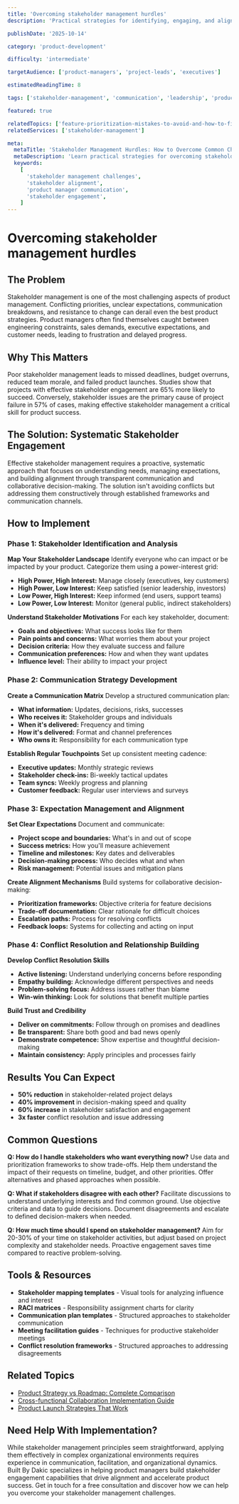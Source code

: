 ```yaml
---
title: 'Overcoming stakeholder management hurdles'
description: 'Practical strategies for identifying, engaging, and aligning stakeholders to overcome common management challenges and drive product success.'

publishDate: '2025-10-14'

category: 'product-development'

difficulty: 'intermediate'

targetAudience: ['product-managers', 'project-leads', 'executives']

estimatedReadingTime: 8

tags: ['stakeholder-management', 'communication', 'leadership', 'product-management']

featured: true

relatedTopics: ['feature-prioritization-mistakes-to-avoid-and-how-to-fix-them', 'product-team-structure-what-works-and-why', 'cross-functional-collaboration-implementation-guide', 'product-strategy-vs-roadmap-complete-comparison', 'product-scaling-quick-start-guide']
relatedServices: ['stakeholder-management']

meta:
  metaTitle: 'Stakeholder Management Hurdles: How to Overcome Common Challenges'
  metaDescription: 'Learn practical strategies for overcoming stakeholder management challenges. Build alignment, communicate effectively, and drive product success.'
  keywords:
    [
      'stakeholder management challenges',
      'stakeholder alignment',
      'product manager communication',
      'stakeholder engagement',
    ]
---
```


# Overcoming stakeholder management hurdles

## The Problem

Stakeholder management is one of the most challenging aspects of product management. Conflicting priorities, unclear expectations, communication breakdowns, and resistance to change can derail even the best product strategies. Product managers often find themselves caught between engineering constraints, sales demands, executive expectations, and customer needs, leading to frustration and delayed progress.

## Why This Matters

Poor stakeholder management leads to missed deadlines, budget overruns, reduced team morale, and failed product launches. Studies show that projects with effective stakeholder engagement are 65% more likely to succeed. Conversely, stakeholder issues are the primary cause of project failure in 57% of cases, making effective stakeholder management a critical skill for product success.

## The Solution: Systematic Stakeholder Engagement

Effective stakeholder management requires a proactive, systematic approach that focuses on understanding needs, managing expectations, and building alignment through transparent communication and collaborative decision-making. The solution isn't avoiding conflicts but addressing them constructively through established frameworks and communication channels.

## How to Implement

### Phase 1: Stakeholder Identification and Analysis

**Map Your Stakeholder Landscape**
Identify everyone who can impact or be impacted by your product. Categorize them using a power-interest grid:

- **High Power, High Interest:** Manage closely (executives, key customers)
- **High Power, Low Interest:** Keep satisfied (senior leadership, investors)
- **Low Power, High Interest:** Keep informed (end users, support teams)
- **Low Power, Low Interest:** Monitor (general public, indirect stakeholders)

**Understand Stakeholder Motivations**
For each key stakeholder, document:

- **Goals and objectives:** What success looks like for them
- **Pain points and concerns:** What worries them about your project
- **Decision criteria:** How they evaluate success and failure
- **Communication preferences:** How and when they want updates
- **Influence level:** Their ability to impact your project

### Phase 2: Communication Strategy Development

**Create a Communication Matrix**
Develop a structured communication plan:

- **What information:** Updates, decisions, risks, successes
- **Who receives it:** Stakeholder groups and individuals
- **When it's delivered:** Frequency and timing
- **How it's delivered:** Format and channel preferences
- **Who owns it:** Responsibility for each communication type

**Establish Regular Touchpoints**
Set up consistent meeting cadence:

- **Executive updates:** Monthly strategic reviews
- **Stakeholder check-ins:** Bi-weekly tactical updates
- **Team syncs:** Weekly progress and planning
- **Customer feedback:** Regular user interviews and surveys

### Phase 3: Expectation Management and Alignment

**Set Clear Expectations**
Document and communicate:

- **Project scope and boundaries:** What's in and out of scope
- **Success metrics:** How you'll measure achievement
- **Timeline and milestones:** Key dates and deliverables
- **Decision-making process:** Who decides what and when
- **Risk management:** Potential issues and mitigation plans

**Create Alignment Mechanisms**
Build systems for collaborative decision-making:

- **Prioritization frameworks:** Objective criteria for feature decisions
- **Trade-off documentation:** Clear rationale for difficult choices
- **Escalation paths:** Process for resolving conflicts
- **Feedback loops:** Systems for collecting and acting on input

### Phase 4: Conflict Resolution and Relationship Building

**Develop Conflict Resolution Skills**

- **Active listening:** Understand underlying concerns before responding
- **Empathy building:** Acknowledge different perspectives and needs
- **Problem-solving focus:** Address issues rather than blame
- **Win-win thinking:** Look for solutions that benefit multiple parties

**Build Trust and Credibility**

- **Deliver on commitments:** Follow through on promises and deadlines
- **Be transparent:** Share both good and bad news openly
- **Demonstrate competence:** Show expertise and thoughtful decision-making
- **Maintain consistency:** Apply principles and processes fairly

## Results You Can Expect

- **50% reduction** in stakeholder-related project delays
- **40% improvement** in decision-making speed and quality
- **60% increase** in stakeholder satisfaction and engagement
- **3x faster** conflict resolution and issue addressing

## Common Questions

**Q: How do I handle stakeholders who want everything now?**
Use data and prioritization frameworks to show trade-offs. Help them understand the impact of their requests on timeline, budget, and other priorities. Offer alternatives and phased approaches when possible.

**Q: What if stakeholders disagree with each other?**
Facilitate discussions to understand underlying interests and find common ground. Use objective criteria and data to guide decisions. Document disagreements and escalate to defined decision-makers when needed.

**Q: How much time should I spend on stakeholder management?**
Aim for 20-30% of your time on stakeholder activities, but adjust based on project complexity and stakeholder needs. Proactive engagement saves time compared to reactive problem-solving.

## Tools & Resources

- **Stakeholder mapping templates** - Visual tools for analyzing influence and interest
- **RACI matrices** - Responsibility assignment charts for clarity
- **Communication plan templates** - Structured approaches to stakeholder communication
- **Meeting facilitation guides** - Techniques for productive stakeholder meetings
- **Conflict resolution frameworks** - Structured approaches to addressing disagreements

## Related Topics

- [Product Strategy vs Roadmap: Complete Comparison]({{/topics/product-strategy-vs-roadmap}})
- [Cross-functional Collaboration Implementation Guide]({{/topics/cross-functional-collaboration}})
- [Product Launch Strategies That Work]({{/topics/product-launch-strategies}})

## Need Help With Implementation?

While stakeholder management principles seem straightforward, applying them effectively in complex organizational environments requires experience in communication, facilitation, and organizational dynamics. Built By Dakic specializes in helping product managers build stakeholder engagement capabilities that drive alignment and accelerate product success. Get in touch for a free consultation and discover how we can help you overcome your stakeholder management challenges.
